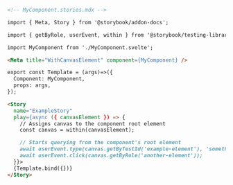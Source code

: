 ```md
<!-- MyComponent.stories.mdx -->

import { Meta, Story } from '@storybook/addon-docs';

import { getByRole, userEvent, within } from '@storybook/testing-library';

import MyComponent from './MyComponent.svelte';

<Meta title="WithCanvasElement" component={MyComponent} />

export const Template = (args)=>({
  Component: MyComponent,
  props: args,
});

<Story
  name="ExampleStory"
  play={async ({ canvasElement }) => {
    // Assigns canvas to the component root element
    const canvas = within(canvasElement);

    // Starts querying from the component's root element
    await userEvent.type(canvas.getByTestId('example-element'), 'something');
    await userEvent.click(canvas.getByRole('another-element'));
  }}>
  {Template.bind({})}
</Story>
```
